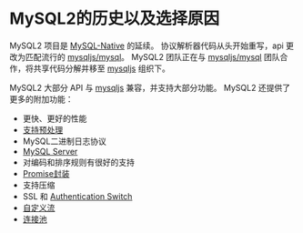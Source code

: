 # MySQL2的历史以及选择原因

MySQL2 项目是 [MySQL-Native][mysql-native] 的延续。 协议解析器代码从头开始重写，api 更改为匹配流行的 [mysqljs/mysql][node-mysql]。 MySQL2 团队正在与 [mysqljs/mysql][node-mysql] 团队合作，将共享代码分解并移至 [mysqljs][node-mysql] 组织下。

MySQL2 大部分 API 与 [mysqljs][node-mysql] 兼容，并支持大部分功能。 MySQL2 还提供了更多的附加功能：

- 更快、更好的性能
- [支持预处理](/docs/documentation/prepared-statements)
- MySQL二进制日志协议
- [MySQL Server](/docs/documentation/mysql-server)
- 对编码和排序规则有很好的支持
- [Promise封装](/docs/documentation/promise-wrapper)
- 支持压缩
- SSL 和 [Authentication Switch](/docs/documentation/authentication-switch)
- [自定义流](/docs/documentation/extras#connecting-using-custom-stream)
- [连接池](/docs/#using-connection-pools)

[node-mysql]: https://github.com/mysqljs/mysql
[mysql-native]: https://github.com/sidorares/nodejs-mysql-native
